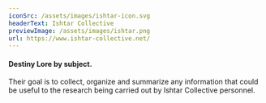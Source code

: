 ```yaml
---
iconSrc: /assets/images/ishtar-icon.svg
headerText: Ishtar Collective
previewImage: /assets/images/ishtar.png
url: https://www.ishtar-collective.net/
---
```


#### Destiny Lore by subject.

Their goal is to collect, organize and summarize any information
that could be useful to the research being carried out
by Ishtar Collective personnel.
